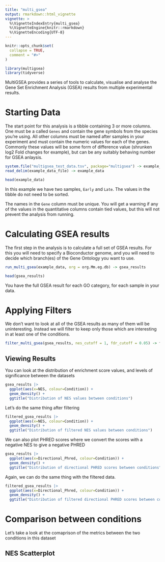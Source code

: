 ```yaml
---
title: "multi_gsea"
output: rmarkdown::html_vignette
vignette: >
  %\VignetteIndexEntry{multi_gsea}
  %\VignetteEngine{knitr::rmarkdown}
  %\VignetteEncoding{UTF-8}
---
```


```r
knitr::opts_chunk$set(
  collapse = TRUE,
  comment = "#>"
)
```

```r
library(multigsea)
library(tidyverse)
```

MultiGSEA provides a series of tools to calculate, visualise and analyse the Gene Set Enrichment Analysis (GSEA) results from multiple experimental results.


# Starting Data

The start point for this analysis is a tibble containing 3 or more columns.  One must be a called `Genes` and contain the gene symbols from the species you're using.  All other columns must be named after samples in your experiment and must contain the numeric values for each of the genes.  Commonly these values will be some form of difference value (shrunken log2 Fold changes for example),  but can be any suitably behaving number for GSEA anlaysis.

```r
system.file("multigsea_test_data.tsv", package="multigsea") -> example_data_file
read_delim(example_data_file) -> example_data

head(example_data)
```

In this example we have two samples, `Early` and `Late`.  The values in the tibble do not need to be sorted.

The names in the `Gene` column must be unique.  You will get a warning if any of the values in the quantitative columns contain tied values,  but this will not prevent the analysis from running.


# Calculating GSEA results

The first step in the analysis is to calculate a full set of GSEA results.  For this you will need to specify a Bioconductor genome, and you will need to decide which branch(es) of the Gene Ontology you want to use.

```r
run_multi_gsea(example_data, org = org.Mm.eg.db) -> gsea_results

head(gsea_results)
```

You have the full GSEA result for each GO category, for each sample in your data.

# Applying Filters

We don't want to look at all of the GSEA results as many of them will be uninteresting.  Instead we will filter to keep only those which are interesting in at least one of the conditions.

```r
filter_multi_gsea(gsea_results, nes_cutoff = 1, fdr_cutoff = 0.05) -> filtered_gsea_results
```


## Viewing Results

You can look at the distribution of enrichment score values, and levels of significance between the datasets

```r
gsea_results |> 
  ggplot(aes(x=NES, colour=Condition)) +
  geom_density() +
  ggtitle("Distribution of NES values between conditions")
```

Let's do the same thing after filtering

```r
filtered_gsea_results |> 
  ggplot(aes(x=NES, colour=Condition)) +
  geom_density() +
  ggtitle("Distribution of filtered NES values between conditions")
```
We can also plot PHRED scores where we convert the scores with a negative NES to give a negative PHRED

```r
gsea_results |> 
  ggplot(aes(x=Directional_Phred, colour=Condition)) +
  geom_density() +
  ggtitle("Distribution of directional PHRED scores between conditions")
```

Again, we can do the same thing with the filtered data.

```r
filtered_gsea_results |> 
  ggplot(aes(x=Directional_Phred, colour=Condition)) +
  geom_density() +
  ggtitle("Distribution of filtered directional PHRED scores between conditions")
```

# Comparison between conditions

Let's take a look at the comaprison of the metrics between the two conditions in this dataset

## NES Scatterplot






